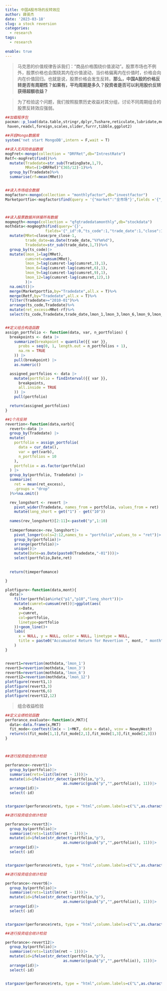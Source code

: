 ```yaml
---
title: 中国A股市场的反转效应
author: 薛英杰
date: '2023-03-18'
slug: a stock reversion
categories:
  - research
tags:
  - research
  
enable: true
---
```


> 马克思的价值规律告诉我们：“商品价格围绕价值波动”。股票市场也不例外，股票价格也会围绕其内在价值波动，当价格偏离内在价值时，价格会向内在价值回归。也就是说，股票价格会发生反转。**那么，中国A股的价格反转是否有周期性？如果有，平均周期是多久？投资者是否可以利用股价反转获得超额收益？**

> 为了检验这个问题，我们按照股票历史收益对其分组，讨论不同周期组合的股票反转效应强弱。

```r
##加载程序包
pacman::p_load(data.table,stringr,dplyr,Tushare,reticulate,lubridate,mongolite,future.apply,zoo,tidyr,stargazer,
 haven,readxl,foreign,scales,slider,furrr,tibble,ggplot2)

##开启Mongo数据库
system('net start MongoDB',intern = F,wait = T)

##读入无风险收益数据
mogFret<-mongo(collection = "DRFRet",db="IntrestRate")
Retf<-mogFret$find()%>%
  mutate(Tradedate=str_sub(TradingDate,1,7),
         MRet=(1+DRFRet)^(365/12)-1)%>%
  group_by(Tradedate)%>%
  summarise(rf=mean(MRet))


##读入市场组合数据
mogfactor<-mongo(collection = "monthlyfactor",db="investfactor")
Marketportfio<-mogfactor$find(query = '{"market":"全市场"}',fields ='{"_id":0,"Tradedate":1,"MKT":1}' )



##读入股票数据并拼接所有数据
mogmogth<-mongo(collection = "qfqtradedatamonthly",db="stockdata")
mothdata<-mogmogth$find(query='{}',
                  fields='{"_id":0,"ts_code":1,"trade_date":1,"close":1,"pre_close":1}')%>%
  mutate(MRet=close/pre_close-1,
         trade_date=as.Date(trade_date,"%Y%m%d"),
         Tradedate=str_sub(trade_date,1,7))%>%
  group_by(ts_code)|>
  mutate(lmon_1=lag(MRet),
         cumsret=cumsum(MRet),
         lmon_3=lag(cumsret-lag(cumsret,3),1),
         lmon_6=lag(cumsret-lag(cumsret,6),1),
         lmon_9=lag(cumsret-lag(cumsret,9),1),
         lmon_12=lag(cumsret-lag(cumsret,12),1)
         )|>
  na.omit()|>
  merge(Marketportfio,by="Tradedate",all.x = T)%>%
  merge(Retf,by="Tradedate",all.x = T)%>%
  filter(Tradedate>="2010-01")%>%
  arrange(ts_code,Tradedate)%>%
  mutate(ret_excess=MRet-rf)%>%
  select(ts_code,Tradedate,trade_date,lmon_1,lmon_3,lmon_6,lmon_9,lmon_12,ret_excess)%>%tibble::as_tibble()


##定义组合构造函数
assign_portfolio <- function(data, var, n_portfolios) {
  breakpoints <- data |>
    summarize(breakpoint = quantile({{ var }},
      probs = seq(0, 1, length.out = n_portfolios + 1),
      na.rm = TRUE
    )) |>
    pull(breakpoint) |>
    as.numeric()

  assigned_portfolios <- data |>
    mutate(portfolio = findInterval({{ var }},
      breakpoints,
      all.inside = TRUE
    )) |>
    pull(portfolio)

  return(assigned_portfolios)
}

##1个月反转
revertion<-function(data,varb){
  revert<-data |>
  group_by(Tradedate) |>
  mutate(
    portfolio = assign_portfolio(
      data = cur_data(),
      var = get(varb),
      n_portfolios = 10
    ),
    portfolio = as.factor(portfolio)
  ) |>
  group_by(portfolio, Tradedate) |>
  summarize(
    ret = mean(ret_excess),
    .groups = "drop"
  )%>%na.omit()

  rev_longshort <- revert |>
    pivot_wider(Tradedate, names_from = portfolio, values_from = ret) |>
    mutate(long_short = get("1") - get("10"))
  
  names(rev_longshort)[2:11]<-paste0("p",1:10)
  
  timeperfomance<-rev_longshort|>
    pivot_longer(cols=2:12,names_to = "portfolio",values_to = "ret")|>
    group_by(portfolio)|>
    arrange(portfolio)|>
    unique()|>
    mutate(Date=as.Date(paste0(Tradedate,"-01")))|>
    select(portfolio,Date,ret)
  
  
  return(timeperfomance)

}

plotfigure<-function(data,mont){
  data|>
    filter(portfolio%in%c("p1","p10","long_short"))|>
    mutate(cumret=cumsum(ret))|>ggplot(aes(
      x=Date,
      y=cumret,
      col=portfolio,
      linetype=portfolio
    ))+geom_line()+
    labs(
      x = NULL, y = NULL, color = NULL, linetype = NULL,
      title = paste0("Accumuated Return for Revertion ", mont, " month")
    )
}


revert1=revertion(mothdata,'lmon_1')
revert3=revertion(mothdata,'lmon_3')
revert6=revertion(mothdata,'lmon_6')
revert12=revertion(mothdata,'lmon_12')
plotfigure(revert1,1)
plotfigure(revert3,3)
plotfigure(revert6,6)
plotfigure(revert12,12)


```


> 组合收益检验

```r
##定义业绩检验函数
perforance_evaluate<-function(x,MKT){
  data<-data.frame(x,MKT)
  fit_mode<-coeftest(lm(x ~ 1+MKT, data = data), vcov = NeweyWest)
  return(c(fit_mode[1,1],fit_mode[2,1],fit_mode[1,3],fit_mode[2,3]))
}




```



```r
##进行投资组合统计检验

perforance<-revert1|>
  group_by(portfolio)|>
  summarise(rets=list(lm(ret ~ 1)))|>
  mutate(id=ifelse(str_detect(portfolio,"p"),
                          as.numeric(gsub("p","",portfolio)), 11))|>
  arrange(id)|>
  select(-id)


stargazer(perforance$rets, type = "html",column.labels=c("L",as.character(2:9),"H","L-H"),title = "表1：1个月反转组合的收益",digits=3,align = F, report = "vc*t",no.space = TRUE,  omit.stat = c("rsq", "f","ser"))
```





```r
##进行投资组合统计检验

perforance<-revert3|>
  group_by(portfolio)|>
  summarise(rets=list(lm(ret ~ 1)))|>
  mutate(id=ifelse(str_detect(portfolio,"p"),
                          as.numeric(gsub("p","",portfolio)), 11))|>
  arrange(id)|>
  select(-id)


stargazer(perforance$rets, type = "html",column.labels=c("L",as.character(2:9),"H","L-H"),title = "表3：3个月反转组合的收益",digits=3,align = F, report = "vc*t",no.space = TRUE,  omit.stat = c("rsq", "f","ser"))
```




```r
##进行投资组合统计检验

perforance<-revert6|>
  group_by(portfolio)|>
  summarise(rets=list(lm(ret ~ 1)))|>
  mutate(id=ifelse(str_detect(portfolio,"p"),
                          as.numeric(gsub("p","",portfolio)), 11))|>
  arrange(id)|>
  select(-id)


stargazer(perforance$rets, type = "html",column.labels=c("L",as.character(2:9) ,"H","L-H"),title = "表3：6个月反转组合的收益",digits=3,align = F, report = "vc*t",no.space = TRUE,  omit.stat = c("rsq", "f","ser"))
```




```r
##进行投资组合统计检验

perforance<-revert12|>
  group_by(portfolio)|>
  summarise(rets=list(lm(ret ~ 1)))|>
  mutate(id=ifelse(str_detect(portfolio,"p"),
                          as.numeric(gsub("p","",portfolio)), 11))|>
  arrange(id)|>
  select(-id)


stargazer(perforance$rets, type = "html",column.labels=c("L",as.character(2:9),"H","L-H"),title = "表4：12个月反转组合的收益",digits=3,align = F, report = "vc*t",no.space = TRUE,  omit.stat = c("rsq", "f","ser"))
```


